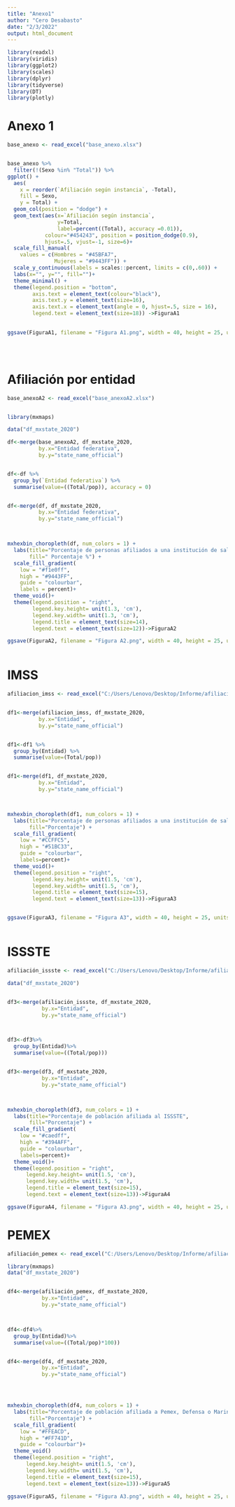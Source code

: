 ---
title: "Anexo1"
author: "Cero Desabasto"
date: "2/3/2022"
output: html_document
---



```{r}

library(readxl)
library(viridis)
library(ggplot2)
library(scales)
library(dplyr)
library(tidyverse)
library(DT)
library(plotly)

```


# Anexo 1

```{r}

base_anexo <- read_excel("base_anexo.xlsx")


base_anexo %>%
  filter(!(Sexo %in% "Total")) %>%
ggplot() +
  aes(
    x = reorder(`Afiliación según instancia`, -Total),
    fill = Sexo,
    y = Total) +
  geom_col(position = "dodge") +
  geom_text(aes(x=`Afiliación según instancia`, 
                y=Total,
                label=percent((Total), accuracy =0.01)),
            colour="#454243", position = position_dodge(0.9),
            hjust=.5, vjust=-1, size=6)+
  scale_fill_manual(
    values = c(Hombres = "#45BFA7",
               Mujeres = "#9443FF")) +
  scale_y_continuous(labels = scales::percent, limits = c(0,.60)) +  
  labs(x="", y="", fill="")+
  theme_minimal() +
  theme(legend.position = "bottom",
        axis.text = element_text(colour="black"),
        axis.text.y = element_text(size=16),
        axis.text.x = element_text(angle = 0, hjust=.5, size = 16),
        legend.text = element_text(size=18)) ->FiguraA1
  

ggsave(FiguraA1, filename = "Figura A1.png", width = 40, height = 25, units = "cm", dpi = 96)


  

```

# Afiliación por entidad

```{r}

base_anexoA2 <- read_excel("base_anexoA2.xlsx")


library(mxmaps)

data("df_mxstate_2020")

df<-merge(base_anexoA2, df_mxstate_2020,
          by.x="Entidad federativa",
          by.y="state_name_official")


df<-df %>% 
  group_by(`Entidad federativa`) %>% 
  summarise(value=((Total/pop)), accuracy = 0)


df<-merge(df, df_mxstate_2020,
          by.x="Entidad federativa",
          by.y="state_name_official")



mxhexbin_choropleth(df, num_colors = 1) +  
  labs(title="Porcentaje de personas afiliados a una institución de salud", 
       fill=" Porcentaje %") +
  scale_fill_gradient(
    low = "#f1e0ff", 
    high = "#9443FF",
    guide = "colourbar",
    labels = percent)+
  theme_void()+
  theme(legend.position = "right",
        legend.key.height= unit(1.3, 'cm'),
        legend.key.width= unit(1.3, 'cm'),
        legend.title = element_text(size=14),
        legend.text = element_text(size=12))->FiguraA2

ggsave(FiguraA2, filename = "Figura A2.png", width = 40, height = 25, units = "cm", dpi = 96)



```
# IMSS

```{r}

afiliacion_imss <- read_excel("C:/Users/Lenovo/Desktop/Informe/afiliación_imss.xlsx")


df1<-merge(afiliacion_imss, df_mxstate_2020,
          by.x="Entidad",
          by.y="state_name_official")


df1<-df1 %>% 
  group_by(Entidad) %>% 
  summarise(value=(Total/pop))


df1<-merge(df1, df_mxstate_2020,
          by.x="Entidad",
          by.y="state_name_official")



mxhexbin_choropleth(df1, num_colors = 1) +  
  labs(title="Porcentaje de personas afiliados a una institución de salud", 
       fill="Porcentaje") +
  scale_fill_gradient(
    low = "#CCFFC5", 
    high = "#51BC33",
    guide = "colourbar",    
    labels=percent)+
  theme_void()+
  theme(legend.position = "right",
        legend.key.height= unit(1.5, 'cm'),
        legend.key.width= unit(1.5, 'cm'),
        legend.title = element_text(size=15),
        legend.text = element_text(size=13))->FiguraA3


ggsave(FiguraA3, filename = "Figura A3", width = 40, height = 25, units = "cm", dpi = 96)



```


# ISSSTE

```{r}

afiliación_issste <- read_excel("C:/Users/Lenovo/Desktop/Informe/afiliación_issste.xlsx")

data("df_mxstate_2020")


df3<-merge(afiliación_issste, df_mxstate_2020,
           by.x="Entidad",
           by.y="state_name_official")



df3<-df3%>% 
  group_by(Entidad)%>% 
  summarise(value=((Total/pop)))


df3<-merge(df3, df_mxstate_2020,
           by.x="Entidad",
           by.y="state_name_official")



mxhexbin_choropleth(df3, num_colors = 1) +  
  labs(title="Porcentaje de población afiliada al ISSSTE", 
       fill="Porcentaje") +
  scale_fill_gradient(
    low = "#caedff", 
    high = "#394AFF",
    guide = "colourbar",
    labels=percent)+
  theme_void()+
  theme(legend.position = "right",
      legend.key.height= unit(1.5, 'cm'),
      legend.key.width= unit(1.5, 'cm'),
      legend.title = element_text(size=15),
      legend.text = element_text(size=13))->FiguraA4

ggsave(FiguraA4, filename = "Figura A3.png", width = 40, height = 25, units = "cm", dpi = 96)


```



# PEMEX

```{r}

afiliación_pemex <- read_excel("C:/Users/Lenovo/Desktop/Informe/afiliación_pemex.xlsx")

library(mxmaps)
data("df_mxstate_2020")


df4<-merge(afiliación_pemex, df_mxstate_2020,
           by.x="Entidad",
           by.y="state_name_official")



df4<-df4%>% 
  group_by(Entidad)%>% 
  summarise(value=((Total/pop)*100))


df4<-merge(df4, df_mxstate_2020,
           by.x="Entidad",
           by.y="state_name_official")




mxhexbin_choropleth(df4, num_colors = 1) +  
  labs(title="Porcentaje de población afiliada a Pemex, Defensa o Marina", 
       fill="Porcentaje") +
  scale_fill_gradient(
    low = "#FFEACD", 
    high = "#FF741D",
    guide = "colourbar")+
  theme_void()
  theme(legend.position = "right",
      legend.key.height= unit(1.5, 'cm'),
      legend.key.width= unit(1.5, 'cm'),
      legend.title = element_text(size=15),
      legend.text = element_text(size=13))->FiguraA5

ggsave(FiguraA5, filename = "Figura A3.png", width = 40, height = 25, units = "cm", dpi = 96)



```